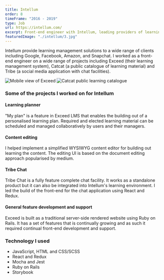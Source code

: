 ```yaml
---
title: Intellum
order: 8
timeFrame: "2016 - 2019"
type: Job
url: https://intellum.com/
excerpt: Front-end engineer with Intellum, leading providers of learning management solutions.
featuredImage: "./intellum/3.jpg"
---
```


Intellum provide learning management solutions to a wide range of clients including Google, Facebook, 
Amazon, and Snapchat. I worked as a front-end engineer on a wide range of projects including Exceed
(their learning management system), Catcat (a public catalogue of learning material) and Tribe (a social
media application with chat facilities).

<Gallery>

![Mobile view of Exceed](./intellum/2.png)
![Catcat public learning catalogue](./intellum/3.png)

</Gallery>

### Some of the projects I worked on for Intellum

#### Learning planner

"My plan" is a feature in Exceed LMS that enables the building out of a personalised learning plan. Required
and elected learning material can be scheduled and managed collaboratively by users and their managers.

#### Content editing

I helped implement a simplified WYSIWYG content editor for building out learning the content. The editing UI is
based on the document editing approach popularised by medium.

#### Tribe Chat

Tribe Chat is a fully feature complete chat facility. It works as a standalone product but it can also be 
integrated into Intellum's learning environment. I led the build of the front-end for the chat application
using React and Redux.

#### General feature development and support

Exceed is built as a traditional server-side rendered website using Ruby on Rails. It has a set of features
that is continually growing and as such it required continual front-end development and support. 

### Technology I used

* JavaScript, HTML and CSS/SCSS
* React and Redux
* Mocha and Jest
* Ruby on Rails
* Storybook